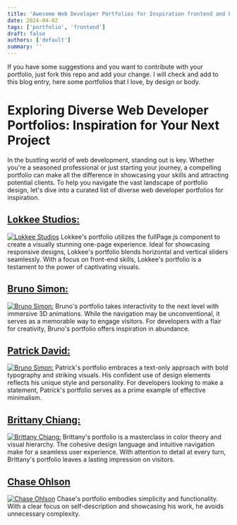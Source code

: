 ```yaml
---
title: 'Awesome Web Developer Portfolios for Inspiration frontend and backend developers'
date: 2024-04-02
tags: ['portfolio', 'frontend']
draft: false
authors: ['default']
summary: ''
---
```


If you have some suggestions and you want to contribute with your portfolio, just fork this repo and add your change. I will check and add to this blog entry, here some portfolios that I love, by design or body. 


# Exploring Diverse Web Developer Portfolios: Inspiration for Your Next Project

In the bustling world of web development, standing out is key. Whether you're a seasoned professional or just starting your journey, a compelling portfolio can make all the difference in showcasing your skills and attracting potential clients. To help you navigate the vast landscape of portfolio design, let's dive into a curated list of diverse web developer portfolios for inspiration.

## [Lokkee Studios:](https://www.lokkeestudios.com/)
   [![Lokkee Studios](/static/images/portfolios/1.png)](https://www.lokkeestudios.com/)
   Lokkee's portfolio utilizes the fullPage.js component to create a visually stunning one-page experience. Ideal for showcasing responsive designs, Lokkee's portfolio blends horizontal and vertical sliders seamlessly. With a focus on front-end skills, Lokkee's portfolio is a testament to the power of captivating visuals.

## [Bruno Simon:](https://bruno-simon.com/)
   [![Bruno Simon:](/static/images/portfolios/2.png)](https://bruno-simon.com/)
   Bruno's portfolio takes interactivity to the next level with immersive 3D animations. While the navigation may be unconventional, it serves as a memorable way to engage visitors. For developers with a flair for creativity, Bruno's portfolio offers inspiration in abundance.

## [Patrick David:](https://bepatrickdavid.com/)
   [![Bruno Simon:](/static/images/portfolios/3.png)](https://bepatrickdavid.com/)
   Patrick's portfolio embraces a text-only approach with bold typography and striking visuals. His confident use of design elements reflects his unique style and personality. For developers looking to make a statement, Patrick's portfolio serves as a prime example of effective minimalism.

## [Brittany Chiang:](https://brittanychiang.com/)
   [![Brittany Chiang:](/static/images/portfolios/brittany-chiang.png)](https://brittanychiang.com/)
   Brittany's portfolio is a masterclass in color theory and visual hierarchy. The cohesive design language and intuitive navigation make for a seamless user experience. With attention to detail at every turn, Brittany's portfolio leaves a lasting impression on visitors.

## [Chase Ohlson](https://chaseohlson.com/)
   [![Chase Ohlson](/static/images/portfolios/chase-ohlson.png)](https://chaseohlson.com/)
   Chase's portfolio embodies simplicity and functionality. With a clear focus on self-description and showcasing his work, he avoids unnecessary complexity.